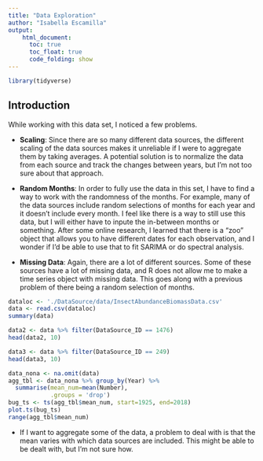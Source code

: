 ```yaml
---
title: "Data Exploration"
author: "Isabella Escamilla"
output:
    html_document:
      toc: true
      toc_float: true
      code_folding: show
---
```

```r
library(tidyverse)
```
## Introduction
While working with this data set, I noticed a few problems.

* **Scaling**: Since there are so many different data sources, the different scaling of the data sources makes it unreliable if I were to aggregate them by taking averages. A potential solution is to normalize the data from each source and track the changes between years, but I'm not too sure about that approach.

* **Random Months**: In order to fully use the data in this set, I have to find a way to work with the randomness of the months. For example, many of the data sources include random selections of months for each year and it doesn't include every month. I feel like there is a way to still use this data, but I will either have to inpute the in-between months or something. After some online research, I learned that there is a "zoo" object that allows you to have different dates for each observation, and I wonder if I'd be able to use that to fit SARIMA or do spectral analysis.

* **Missing Data**: Again, there are a lot of different sources. Some of these sources have a lot of missing data, and R does not allow me to make a time series object with missing data. This goes along with a previous problem of there being a random selection of months.

```r
dataloc <- './DataSource/data/InsectAbundanceBiomassData.csv'
data <- read.csv(dataloc)
summary(data)
```

```r
data2 <- data %>% filter(DataSource_ID == 1476)
head(data2, 10)
```

```r
data3 <- data %>% filter(DataSource_ID == 249)
head(data3, 10)
```

```r
data_nona <- na.omit(data)
agg_tbl <- data_nona %>% group_by(Year) %>% 
  summarise(mean_num=mean(Number),
            .groups = 'drop')
bug_ts <- ts(agg_tbl$mean_num, start=1925, end=2018)
plot.ts(bug_ts)
range(agg_tbl$mean_num)
```

* If I want to aggregate some of the data, a problem to deal with is that the mean varies with which data sources are included. This might be able to be dealt with, but I'm not sure how. 